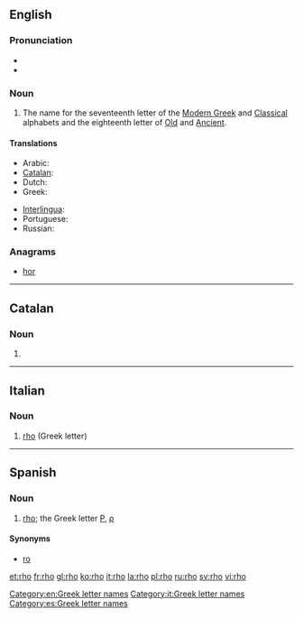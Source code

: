 ==English==
{{letter_disp2|pi|[[image:Greek_uc_rho.png|31px]][[image:Greek_lc_rho.png|27px]] |sigma|ρο|Ρ|ρ}}

===Pronunciation===
* {{audio|en-us-rho.ogg|Audio (US)}}
* {{rhymes|əʊ}}

===Noun===
{{en-noun}}

# The name for the seventeenth letter of the [[Modern Greek]] and [[Classical Greek|Classical]] alphabets and the eighteenth letter of [[Old Greek|Old]] and [[Ancient Greek|Ancient]].

====Translations====
{{trans-top|letter of Greek alphabet}}
* Arabic: {{t|ar|رو|m|tr=ruu|sc=Arab}}
* [[Catalan]]: {{t-|ca|ro|f}}
* Dutch: {{t-|nl|rho|m|f}}
* Greek: {{t+|el|ρο|n|tr=ro}}
{{trans-mid}}
* [[Interlingua]]: {{t|ia|rho}}
* Portuguese: {{t|pt|rô|m}}
* Russian: {{t|ru|ро|n|tr=ro|sc=Cyrl}} {{indeclinable}}
{{trans-bottom}}

===Anagrams===
* [[hor#English|hor]] 

[[Category:en:Greek letter names]]

----

==Catalan==

===Noun===
{{ca-noun|f}}
# {{alternative spelling of|ro#Catalan|ro|lang=ca}}

----
==Italian==

===Noun===
{{wikipedia|lang=it}}
{{infl|it|noun}} {{m|f|inv}}

# [[#English|rho]] (Greek letter)

[[Category:it:Greek letter names]]

----

==Spanish==

===Noun===
{{es-noun|f}}

# [[rho]]; the Greek letter [[Ρ]], [[ρ]]

====Synonyms====
* [[ro]]

[[Category:es:Greek letter names]]

[[et:rho]]
[[fr:rho]]
[[gl:rho]]
[[ko:rho]]
[[it:rho]]
[[la:rho]]
[[pl:rho]]
[[ru:rho]]
[[sv:rho]]
[[vi:rho]]